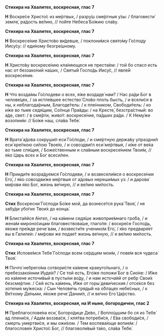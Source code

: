 **Стихира на Хвалитех, воскресная, глас 7**

**Н** Воскре́се Христо́с из ме́ртвых, / разру́ш сме́ртныя у́зы: / благовести́ земле́, ра́дость ве́лию, // по́йте Небеса́ Бо́жию сла́ву.

**Стихира на Хвалитех, воскресная, глас 7**

**Н** Воскресе́ние Христо́во ви́девше, / поклони́мся свято́му Го́споду Иису́су: // еди́ному безгре́шному.

**Стихира на Хвалитех, воскресная, глас 7**

**Н** Христо́ву воскресе́нию кла́няющеся не преста́ем: / той бо спасл есть нас от беззако́ний на́ших, / Святы́й Госпо́дь Иису́с, // явле́й воскресе́ние.

**Стихира на Хвалитех, воскресная, глас 7**

**Н** Что возда́мы Го́сподеви о всех, я́же воздаде́ нам? / Нас ра́ди Бог в челове́цех, / за истле́вшее естество́ Сло́во плоть бысть, / и всели́ся в ны, к неблагода́рным, Благоде́тель: / к пле́нником, Свободи́тель: / ко и́же во тьме седя́щим, Со́лнце Пра́вды: / на Кресте́, безстра́стный: во а́де, свет: / в сме́рти, живо́т: воскресе́ние, па́дших ра́ди. / К Нему́же возопии́м: // Бо́же наш, сла́ва Тебе́.

**Стихира на Хвалитех, воскресная, глас 7**

**Н** Врата́ а́дова сокруши́л еси́ Го́споди, / и сме́ртную держа́ву упраздни́л еси́ кре́пкою си́лою Твое́ю, / и совоздви́гл еси́ ме́ртвыя, / и́же от ве́ка во тьме спя́щия, / Боже́ственным и сла́вным воскресе́нием Твои́м, // я́ко Царь всех и Бог всеси́лен.

**Стихира на Хвалитех, воскресная, глас 7**

**Н** Прииди́те возра́дуемся Го́сподеви, / и возвесели́мся о воскресе́нии Его́, / я́ко совоздви́же ме́ртвыя от а́довых нереши́мых уз: / и дарова́ ми́рови я́ко Бог, жизнь ве́чную, // и ве́лию ми́лость.

**Стихира на Хвалитех, воскресная, глас 7**

**Стих** Воскресни́ Го́споди Бо́же мой, да вознесе́тся рука́ Твоя́, / не забу́ди убо́гих Твои́х до конца́.

**Н** Блиста́яйся А́нгел, / на ка́мени седя́ше живоприе́мнаго гро́ба, / и жена́м мироно́сицам благовествова́ше, глаго́ля: / воскре́се Госпо́дь, я́коже пре́жде рече́ вам, / возвести́те ученико́м Его́, / я́ко предваря́ет вы в Галиле́и: / ми́рови же подае́т жизнь ве́чную, // и ве́лию ми́лость.

**Стихира на Хвалитех, воскресная, глас 7**

**Стих** Испове́мся Тебе́ Го́споди всем се́рдцем мои́м, / пове́м вся чудеса́ Твоя́.

**Н** Почто́ небрего́ма сотвори́сте ка́мене краеуго́льнаго, / о пребеззако́ннии Иуде́и? / Се той есть, Его́же положи́ Бог в Сио́не: / И́же из ка́мене источи́вый в пусты́ни во́ду, / и нам источа́яй от ребр Свои́х безсме́ртие. / Сей есть ка́мень, И́же от горы́ деви́ческия / отсе́кся без хоте́ния му́жеска: / Сын Челове́чь гряды́й на о́блацех небе́сных, / к Ве́тхому Де́ньми, я́коже рече́ Дании́л, // и ве́чно Его́ Ца́рство.

**Стихира на Хвалитех, воскресная, на И ныне, богородичен, глас 2**

**Н** Преблагослове́на еси́, Богоро́дице Де́во, / Вопло́щшим бо ся из Тебе́ ад плени́ся, / Ада́м воззва́ся, / кля́тва потреби́ся, / Е́ва свободи́ся, / смерть умертви́ся, и мы ожи́хом. / Тем воспева́юще вопие́м: / благослове́н Христо́с Бог, // благоволи́вый та́ко, сла́ва Тебе́.
